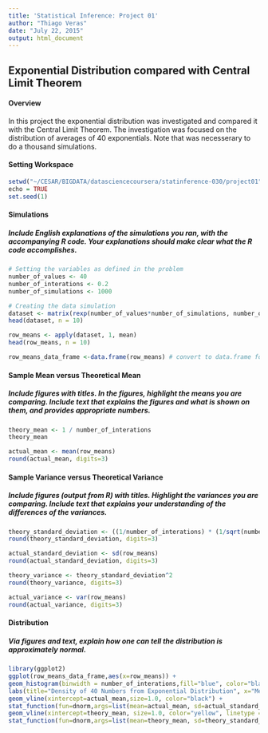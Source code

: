 ```yaml
---
title: 'Statistical Inference: Project 01'
author: "Thiago Veras"
date: "July 22, 2015"
output: html_document
---
```


## Exponential Distribution compared with Central Limit Theorem

#### Overview

In this project the exponential distribution was investigated and compared it with the Central Limit Theorem. 
The investigation was focused on the distribution of averages of 40 exponentials. 
Note that was necesserary to do a thousand simulations.

#### Setting Workspace
```r
setwd("~/CESAR/BIGDATA/datasciencecoursera/statinference-030/project01")
echo = TRUE
set.seed(1)
```

#### Simulations
##### Include English explanations of the simulations you ran, with the accompanying R code. Your explanations should make clear what the R code accomplishes.
```r
# Setting the variables as defined in the problem
number_of_values <- 40
number_of_interations <- 0.2
number_of_simulations <- 1000

# Creating the data simulation
dataset <- matrix(rexp(number_of_values*number_of_simulations, number_of_interations), number_of_simulations)
head(dataset, n = 10)

row_means <- apply(dataset, 1, mean)
head(row_means, n = 10)

row_means_data_frame <-data.frame(row_means) # convert to data.frame for ggplot
```

#### Sample Mean versus Theoretical Mean
##### Include figures with titles. In the figures, highlight the means you are comparing. Include text that explains the figures and what is shown on them, and provides appropriate numbers.
```r
theory_mean <- 1 / number_of_interations
theory_mean

actual_mean <- mean(row_means)
round(actual_mean, digits=3)
```

#### Sample Variance versus Theoretical Variance
##### Include figures (output from R) with titles. Highlight the variances you are comparing. Include text that explains your understanding of the differences of the variances.
```r
theory_standard_deviation <- ((1/number_of_interations) * (1/sqrt(number_of_values)))
round(theory_standard_deviation, digits=3)

actual_standard_deviation <- sd(row_means)
round(actual_standard_deviation, digits=3)

theory_variance <- theory_standard_deviation^2
round(theory_variance, digits=3)

actual_variance <- var(row_means)
round(actual_variance, digits=3)
```

#### Distribution
##### Via figures and text, explain how one can tell the distribution is approximately normal.
```r
library(ggplot2)
ggplot(row_means_data_frame,aes(x=row_means)) +
geom_histogram(binwidth = number_of_interations,fill="blue", color="black", aes(y = ..density..)) +
labs(title="Density of 40 Numbers from Exponential Distribution", x="Mean of 40 Selections", y="Density") +
geom_vline(xintercept=actual_mean,size=1.0, color="black") +
stat_function(fun=dnorm,args=list(mean=actual_mean, sd=actual_standard_deviation),color = "red", size = 1.0) +
geom_vline(xintercept=theory_mean, size=1.0, color="yellow", linetype = "longdash") +
stat_function(fun=dnorm,args=list(mean=theory_mean, sd=theory_standard_deviation),color = "orange", size = 1.0)

```